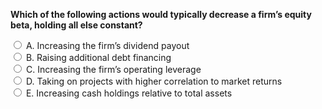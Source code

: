 ::: {.question-block}

<form onsubmit="event.preventDefault(); checkAnswer('module4_mcq_q9')" data-correct-answer="E">
  <strong style="display: block;">Which of the following actions would typically decrease a firm’s equity beta, holding all else constant?</strong>

  <label><input type="radio" name="module4_mcq_q9" value="A"> A. Increasing the firm's dividend payout</label><br>
<label><input type="radio" name="module4_mcq_q9" value="B"> B. Raising additional debt financing</label><br>
<label><input type="radio" name="module4_mcq_q9" value="C"> C. Increasing the firm's operating leverage</label><br>
<label><input type="radio" name="module4_mcq_q9" value="D"> D. Taking on projects with higher correlation to market returns</label><br>
<label><input type="radio" name="module4_mcq_q9" value="E"> E. Increasing cash holdings relative to total assets</label><br>
</form>

<div id="feedback-module4_mcq_q9" class="feedback" data-status="" style="display:none;">
✅ Correct: E. Cash is a risk-free asset and reduces the firm's overall risk, thus lowering equity beta.
</div>

:::
